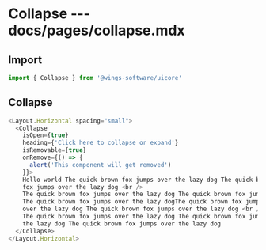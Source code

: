 # Collapse --- docs/pages/collapse.mdx

## Import

```js
import { Collapse } from '@wings-software/uicore'
```

## Collapse

```js live=true
<Layout.Horizontal spacing="small">
  <Collapse
    isOpen={true}
    heading={'Click here to collapse or expand'}
    isRemovable={true}
    onRemove={() => {
      alert('This component will get removed')
    }}>
    Hello world The quick brown fox jumps over the lazy dog The quick brown fox jumps over the lazy dog The quick brown
    fox jumps over the lazy dog <br />
    The quick brown fox jumps over the lazy dog The quick brown fox jumps over the lazy dog <br />
    The quick brown fox jumps over the lazy dogThe quick brown fox jumps over the lazy dog The quick brown fox jumps
    over the lazy dog The quick brown fox jumps over the lazy dog <br />
    The quick brown fox jumps over the lazy dog The quick brown fox jumps over the lazy dog The quick brown fox jumps over
    the lazy dog The quick brown fox jumps over the lazy dog
  </Collapse>
</Layout.Horizontal>
```
